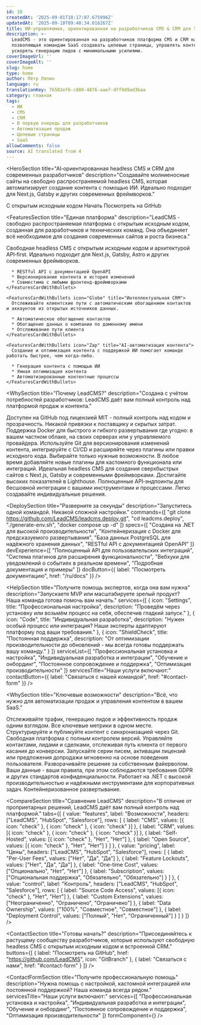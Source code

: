 ```yaml
---
id: 18
createdAt: '2025-09-01T18:17:07.675996Z'
updatedAt: '2025-09-10T09:40:34.016267Z'
title: ИИ-управляемая, ориентированная на разработчиков CMS & CRM для SaaS
description: >-
  LeadCMS - это ориентированная на разработчиков платформа CMS и CRM на базе ИИ,
  позволяющая командам SaaS создавать целевые страницы, управлять контентом и
  ускорять генерацию лидов с минимальными усилиями.
coverImageUrl: ''
coverImageAlt: ''
slug: home
type: home
author: Пётр Ляпин
language: ru
translationKey: 76502ef6-c880-4876-aae7-dff9d9ad3baa
category: главная
tags:
  - ИИ
  - CMS
  - CRM
  - В первую очередь для разработчиков
  - Автоматизация продаж
  - Целевые страницы
  - SaaS
allowComments: false
source: AI translated from 4
---
```


<HeroSection
  title="AI‑ориентированная headless CMS и CRM для современных разработчиков"
  description="Создавайте молниеносные сайты на свободно распространяемой headless CMS, которая автоматизирует создание контента с помощью ИИ. Идеально подходит для Next.js, Gatsby и других современных фреймворков."
>
  <HeroBadge>С открытым исходным кодом</HeroBadge>
  <HeroButtons>
    <HeroButton href="#contact">Начать</HeroButton>
    <HeroButton href="https://github.com/LeadCMS" variant="outline" icon="GitBranch" external>
      Посмотреть на GitHub
    </HeroButton>
  </HeroButtons>
  <HeroPreview image="/media/home/leadcms-preview.png" label="LeadCMS.AI Admin" />
</HeroSection>

<FeaturesSection
  title="Единая платформа"
  description="LeadCMS - свободно распространяемая платформа с открытым исходным кодом, созданная для разработчиков и технических команд. Она объединяет всё необходимое для создания современных сайтов и роста бизнеса."
>
  <FeaturesSectionCards>
    <FeaturesCardWithBullets icon="Database" title="Headless CMS">
      Свободная headless CMS с открытым исходным кодом и архитектурой API‑first. Идеально подходит для Next.js, Gatsby, Astro и других современных фреймворков.

      * RESTful API с документацией OpenAPI
      * Версионирование контента и история изменений
      * Совместима с любыми фронтенд‑фреймворками
    </FeaturesCardWithBullets>

    <FeaturesCardWithBullets icon="Globe" title="Интеллектуальная CRM">
      Отслеживайте клиентские пути с автоматическим обогащением контактов и аккаунтов из открытых источников данных.

      * Автоматическое обогащение контактов
      * Обогащение данных о компании по доменному имени
      * Отслеживание пути клиента
    </FeaturesCardWithBullets>

    <FeaturesCardWithBullets icon="Zap" title="AI‑автоматизация контента">
      Создание и оптимизация контента с поддержкой ИИ помогает команде работать быстрее, чем когда‑либо.

      * Генерация контента с помощью ИИ
      * Умная оптимизация контента
      * Автоматизированные контентные процессы
    </FeaturesCardWithBullets>
  </FeaturesSectionCards>
</FeaturesSection>

<WhySection
  title="Почему LeadCMS?"
  description="Создана с учётом потребностей разработчиков: LeadCMS даёт вам полный контроль над платформой продаж и контента."
>
  <WhyReasonCard icon="Code" title="100% открытый исходный код">
    Доступен на GitHub под лицензией MIT - полный контроль над кодом и прозрачность. Никакой привязки к поставщику и скрытых затрат.
  </WhyReasonCard>

  <WhyReasonCard icon="Server" title="Самостоятельный хостинг или облако">
    Поддержка Docker для быстрого и гибкого развертывания где угодно: в вашем частном облаке, на своих серверах или у управляемого провайдера.
  </WhyReasonCard>

  <WhyReasonCard icon="GitBranch" title="Процесс, ориентированный на разработчиков">
    Используйте Git для версионирования изменений контента, интегрируйте с CI/CD и расширяйте через плагины или правки исходного кода.
  </WhyReasonCard>

  <WhyReasonCard icon="Package" title="Модульная архитектура">
    Выбирайте только нужные возможности. В любое время добавляйте новые плагины для кастомного функционала или интеграций.
  </WhyReasonCard>

  <WhyReasonCard icon="Zap" title="Молниеносно быстрые сайты">
    Идеальная headless CMS для создания сверхбыстрых сайтов с Next.js, Gatsby и современными фреймворками. Достигайте высоких показателей в Lighthouse.
  </WhyReasonCard>

  <WhyReasonCard icon="Globe" title="API‑first подход">
    Полноценные API‑эндпоинты для бесшовной интеграции с вашими инструментами и процессами. Легко создавайте индивидуальные решения.
  </WhyReasonCard>
</WhySection>

<DeploySection
  title="Разверните за секунды"
  description="Запуститесь одной командой. Никакой сложной настройки."
  commands={[
  "git clone https://github.com/LeadCMS/leadcms.deploy.git",
  "cd leadcms.deploy",
  "./generate-env.sh",
  "docker compose up -d"
]}
  specs={[
  "Создана на .NET для высокой производительности",
  "Контейнеризация с Docker для предсказуемого развертывания",
  "База данных PostgreSQL для надёжного хранения данных",
  "RESTful API с документацией OpenAPI"
]}
  devExperience={[
  "Полноценный API для пользовательских интеграций",
  "Система плагинов для расширения функциональности",
  "Вебхуки для уведомлений о событиях в реальном времени",
  "Подробная документация и примеры"
]}
  docButton={{ label: "Посмотреть документацию", href: "/ru/docs" }}
/>

<HelpSection
  title="Получите помощь экспертов, когда она вам нужна"
  description="Запускаете MVP или масштабируете зрелый продукт? Наша команда готова помочь вам начать."
  services={[
  {
    icon: "Settings",
    title: "Профессиональная настройка",
    description: "Проведём через установку или возьмём процесс на себя, обеспечив гладкий запуск."
  },
  {
    icon: "Code",
    title: "Индивидуальная разработка",
    description: "Нужен особый процесс или интеграция? Наши эксперты адаптируют платформу под ваши требования."
  },
  {
    icon: "ShieldCheck",
    title: "Постоянная поддержка",
    description: "От оптимизации производительности до обновлений - мы всегда готовы поддержать вашу команду."
  }
]}
  serviceList={[
  "Профессиональная установка и настройка",
  "Индивидуальная разработка и интеграции",
  "Обучение и онбординг",
  "Постоянное сопровождение и поддержка",
  "Оптимизация производительности"
]}
  servicesTitle="Наши услуги включают:"
  contactButton={{ label: "Связаться с нашей командой", href: "#contact-form" }}
/>

<WhySection
  title="Ключевые возможности"
  description="Всё, что нужно для автоматизации продаж и управления контентом в вашем SaaS."
>
  <WhyReasonCard icon="Zap" title="Единая панель управления">
    Отслеживайте трафик, генерацию лидов и эффективность продаж одним взглядом. Все ключевые метрики в одном месте.
  </WhyReasonCard>

  <WhyReasonCard icon="Database" title="Headless CMS с открытым исходным кодом">
    Структурируйте и публикуйте контент с синхронизацией через Git. Свободная платформа с полным контролем версий.
  </WhyReasonCard>

  <WhyReasonCard icon="Globe" title="Интегрированная CRM‑система">
    Управляйте контактами, лидами и сделками, отслеживая путь клиента от первого касания до конверсии.
  </WhyReasonCard>

  <WhyReasonCard icon="Settings" title="Автоматизация продаж">
    Запускайте серии писем, активации лицензий или предложения допродажи мгновенно на основе поведения пользователя.
  </WhyReasonCard>

  <WhyReasonCard icon="ShieldCheck" title="Безопасность и соответствие">
    Разворачивайте решение за собственным файерволом. Ваши данные - ваши правила, при этом соблюдаются требования GDPR и других стандартов конфиденциальности.
  </WhyReasonCard>

  <WhyReasonCard icon="Server" title="Быстро. Гибко. Масштабируемо.">
    Работает на .NET с высокой производительностью и надёжными инструментами для корпоративных задач. Контейнеризованное развертывание.
  </WhyReasonCard>
</WhySection>

<CompareSection
  title="Сравнение LeadCMS"
  description="В отличие от проприетарных решений, LeadCMS даёт вам полный контроль над платформой."
  tabs={[
  {
    value: "features",
    label: "Возможности",
    headers: ["LeadCMS", "HubSpot", "Salesforce"],
    rows: [
      { label: "CMS", values: [{ icon: "check" }, { icon: "check" }, { icon: "check" }] },
      { label: "CRM", values: [{ icon: "check" }, { icon: "check" }, { icon: "check" }] },
      { label: "Self-Hosted", values: [{ icon: "check" }, "Нет", "Нет"] },
      { label: "Open Source", values: [{ icon: "check" }, "Нет", "Нет"] }
    ]
  },
  {
    value: "pricing",
    label: "Цены",
    headers: ["LeadCMS", "HubSpot", "Salesforce"],
    rows: [
      { label: "Per-User Fees", values: ["Нет", "Да", "Да"] },
      { label: "Feature Lockouts", values: ["Нет", "Да", "Да"] },
      { label: "One-time Cost", values: ["Опционально", "Нет", "Нет"] },
      { label: "Subscription", values: ["Опциональная поддержка", "Обязательно", "Обязательно"] }
    ]
  },
  {
    value: "control",
    label: "Контроль",
    headers: ["LeadCMS", "HubSpot", "Salesforce"],
    rows: [
      { label: "Source Code Access", values: [{ icon: "check" }, "Нет", "Нет"] },
      { label: "Custom Extensions", values: ["Неограниченно", "Ограничено", "Ограничено"] },
      { label: "Data Ownership", values: ["100%", "Совместное", "Совместное"] },
      { label: "Deployment Control", values: ["Полный", "Нет", "Ограниченный"] }
    ]
  }
]}
/>

<ContactSection
  title="Готовы начать?"
  description="Присоединяйтесь к растущему сообществу разработчиков, которые используют свободную headless CMS с открытым исходным кодом и встроенной CRM."
  buttons={[
  { label: "Посмотреть на GitHub", href: "https://github.com/LeadCMS", icon: "GitBranch" },
  { label: "Связаться с нами", href: "#contact-form" }
]}
/>

<ContactFormSection
  title="Получите профессиональную помощь"
  description="Нужна помощь с настройкой, кастомной интеграцией или постоянной поддержкой? Наша команда всегда рядом."
  servicesTitle="Наши услуги включают:"
  services={[
  "Профессиональная установка и настройка",
  "Индивидуальная разработка и интеграции",
  "Обучение и онбординг",
  "Постоянное сопровождение и поддержка",
  "Оптимизация производительности"
]}
  formComponent={<ContactUs />}
/>

